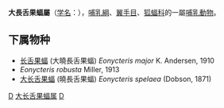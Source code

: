 {{Automatic taxobox
| taxon = Eonycteris
| authority = Dobson, 1873
| image = Eonycteris spelaea.jpg
}}

'''大長舌果蝠屬'''（[[学名|学名]]：{{lang|la|''Eonycteris''}}），[[哺乳綱|哺乳綱]]、[[翼手目|翼手目]]、[[狐蝠科|狐蝠科]]的一屬[[哺乳動物|哺乳動物]]。

==下属物种==
* [[长舌果蝠|长舌果蝠]] (大曉長舌果蝠) ''Eonycteris major'' K. Andersen, 1910
* ''Eonycteris robusta'' Miller, 1913
* [[大长舌果蝠|大长舌果蝠]] (曉長舌果蝠) ''Eonycteris spelaea'' (Dobson, 1871)

{{Taxonbar|from=Q890680}}
[[Category:狐蝠科|D]]
[[Category:大长舌果蝠属|]]
[[Category:1873年描述的分类群|D]]